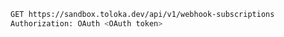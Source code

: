 ```bash
GET https://sandbox.toloka.dev/api/v1/webhook-subscriptions
Authorization: OAuth <OAuth token>
```